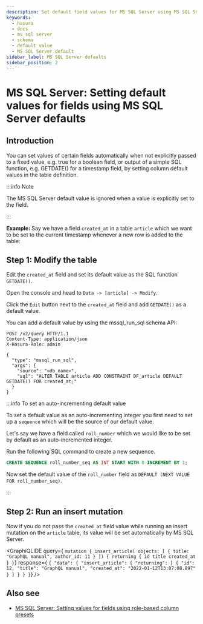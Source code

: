 ```yaml
---
description: Set default field values for MS SQL Server using MS SQL Server defaults in Hasura
keywords:
  - hasura
  - docs
  - ms sql server
  - schema
  - default value
  - MS SQL Server default
sidebar_label: MS SQL Server defaults
sidebar_position: 2
---
```



# MS SQL Server: Setting default values for fields using MS SQL Server defaults

## Introduction

You can set values of certain fields automatically when not explicitly
passed to a fixed value, e.g. true for a boolean field, or output of a
simple SQL function, e.g. GETDATE() for a timestamp field, by setting
column default values in the table definition.

:::info Note

The MS SQL Server default value is ignored when a value is explicitly
set to the field.

:::

**Example:** Say we have a field `created_at` in a table `article` which
we want to be set to the current timestamp whenever a new row is added
to the table:

## Step 1: Modify the table

Edit the `created_at` field and set its default value as the SQL
function `GETDATE()`.

<Tabs className="api-tabs">
<TabItem value="console" label="Console">

Open the console and head to `Data -> [article] -> Modify`.

Click the `Edit` button next to the `created_at` field and add
`GETDATE()` as a default value.

<Thumbnail
  src="/img/graphql/core/schema/mssql-add-default-value.png"
  alt="Modify the table in the console"
  width="800px"
/>

</TabItem>
<TabItem value="api" label="API">

You can add a default value by using the mssql_run_sql schema API:

```http
POST /v2/query HTTP/1.1
Content-Type: application/json
X-Hasura-Role: admin

{
  "type": "mssql_run_sql",
  "args": {
    "source": "<db_name>",
    "sql": "ALTER TABLE article ADD CONSTRAINT DF_article DEFAULT GETDATE() FOR created_at;"
  }
}
```

</TabItem>
</Tabs>

:::info To set an auto-incrementing default value

To set a default value as an auto-incrementing integer you first need to
set up a `sequence` which will be the source of our default value.

Let's say we have a field called `roll_number` which we would like to be
set by default as an auto-incremented integer.

Run the following SQL command to create a new sequence.

```sql
CREATE SEQUENCE roll_number_seq AS INT START WITH 0 INCREMENT BY 1;
```

Now set the default value of the `roll_number` field as
`DEFAULT (NEXT VALUE FOR roll_number_seq)`.

:::

## Step 2: Run an insert mutation

Now if you do not pass the `created_at` field value while running an
insert mutation on the `article` table, its value will be set
automatically by MS SQL Server.

<GraphiQLIDE
  query={
 `mutation {
    insert_article(
    objects: [
      {
        title: "GraphQL manual",
        author_id: 11
      }
    ]) {
    returning {
      id
      title
      created_at
    }
 }`}
  response={
 `{
  "data": {
    "insert_article": {
      "returning": [
        {
          "id": 12,
          "title": "GraphQL manual",
          "created_at": "2022-01-12T13:07:08.897"
        }
      ]
    }
  }
 }`}
/>

## Also see

- [MS SQL Server: Setting values for fields using role-based column presets](/graphql/core/databases/ms-sql-server/schema/default-values/mssql-column-presets.mdx)
